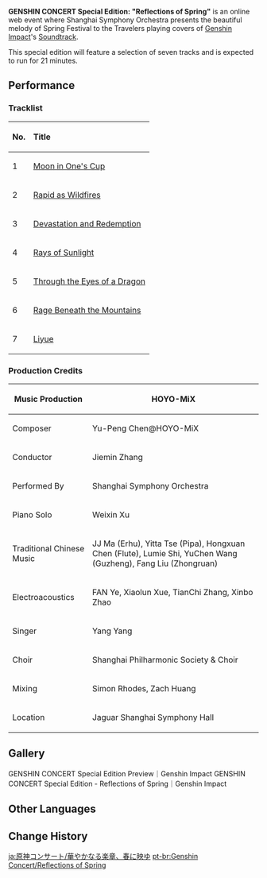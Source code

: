 {{Event
|name              = GENSHIN CONCERT Special Edition: "Reflections of Spring"
|image             = Genshin Concert Reflections of Spring.png
|type              = Web
|time_known        = yes
|time_start        = 2022-02-04 20:35:00
|time_end          = 2022-02-04 20:56:00
|time_start_offset = GMT+8
|time_end_offset   = GMT+8
|link              = https://genshin.hoyoverse.com/en/news/detail/19032
}}
{{Description|Like the chattering pearls descending on a jade plate, an ensemble brings echoes of a new dream.<br />The stream flows clear and cold, and a symphony of flute and drums resonates in the spring breeze.}}
'''GENSHIN CONCERT Special Edition: "Reflections of Spring"''' is an online web event where Shanghai Symphony Orchestra presents the beautiful melody of Spring Festival to the Travelers playing covers of [[Genshin Impact]]'s [[Soundtrack]].

This special edition will feature a selection of seven tracks and is expected to run for 21 minutes.

==Performance==
===Tracklist===
{| class="wikitable"
|-
! colspan="1" style="text-align: center"| '''No.'''
! colspan="1" style="text-align: left"| '''Title'''
|-
|1
|[[Moon in One's Cup]]
|-
|2
|[[Rapid as Wildfires]]
|-
|3
|[[Devastation and Redemption]]
|-
|4
|[[Rays of Sunlight]]
|-
|5
|[[Through the Eyes of a Dragon]]
|-
|6
|[[Rage Beneath the Mountains]]
|-
|7
|[[Liyue (Soundtrack)|Liyue]]
|}

===Production Credits===
{| class="wikitable" style="text-align:left; height:0.5em"
|-
! Music Production
| HOYO-MiX
|-
! Composer
| Yu-Peng Chen@HOYO-MiX
|-
! Conductor
| Jiemin Zhang
|-
! Performed By
| Shanghai Symphony Orchestra
|-
! Piano Solo
| Weixin Xu
|-
! Traditional Chinese Music
| JJ Ma (Erhu), Yitta Tse (Pipa), Hongxuan Chen (Flute), Lumie Shi, YuChen Wang (Guzheng), Fang Liu (Zhongruan)
|-
! Electroacoustics
| FAN Ye, Xiaolun Xue, TianChi Zhang, Xinbo Zhao
|-
! Singer
| Yang Yang
|-
! Choir
| Shanghai Philharmonic Society & Choir
|-
! Mixing
| Simon Rhodes, Zach Huang
|-
! Location
| Jaguar Shanghai Symphony Hall
|}

==Gallery==
<gallery>
GENSHIN CONCERT Special Edition Preview｜Genshin Impact
GENSHIN CONCERT Special Edition - Reflections of Spring｜Genshin Impact
</gallery>

==Other Languages==
{{Other Languages
|default_hidden = 1
|en      = Reflections of Spring
|zhs     = 映春华章
|zhs_rm  = Yìngchūn Huázhāng
|zht     = 映春華章
|zht_rm  = Yìngchūn Huázhāng
|ja      = 春に映ゆ
|ja_rm   = Haru ni Hayu{{Assumed}}
|ko      = 봄을 맞는 {{tt|화려|華麗}}한 {{tt|악장|樂章}}
|ko_rm   = Bomeul Manneun Hwaryeohan Akjjang
|es      = La melodía de la primavera
|fr      = Reflets du printemps
|ru      = Мелодия весны
|th      = Spring Chapter
|vi      = Melodies of Spring
|de      = Abbild des Frühlings
|id      = Reflections of Spring
|pt      = Reflexões da Primavera
|tr      = 
|it      = 
}}

==Change History==
{{Change History|2.4}}

[[ja:原神コンサート/華やかなる楽章、春に映ゆ]]
[[pt-br:Genshin Concert/Reflections of Spring]]